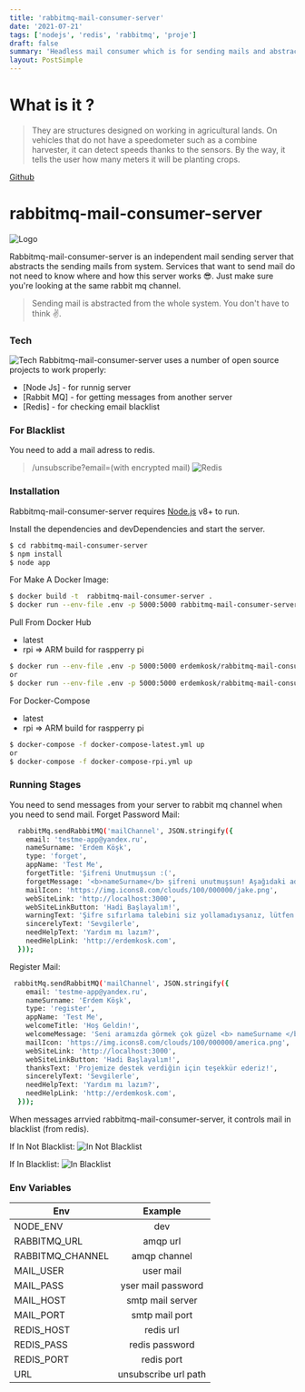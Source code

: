 ```yaml
---
title: 'rabbitmq-mail-consumer-server'
date: '2021-07-21'
tags: ['nodejs', 'redis', 'rabbitmq', 'proje']
draft: false
summary: 'Headless mail consumer which is for sending mails and abstract it. If you want it controls blacklist from redis.'
layout: PostSimple
---
```


# What is it ?

> They are structures designed on working in agricultural lands. On vehicles that do not have a speedometer such as a combine harvester, it can detect speeds thanks to the sensors. By the way, it tells the user how many meters it will be planting crops.

[Github](https://github.com/erdemkosk/rabbitmq-mail-consumer-server)

# rabbitmq-mail-consumer-server

![Logo](https://i.imgur.com/z6YHS5I.png)

Rabbitmq-mail-consumer-server is an independent mail sending server that abstracts the sending mails from system. Services that want to send mail do not need to know where and how this server works 😎. Just make sure you're looking at the same rabbit mq channel.

> Sending mail is abstracted from the whole system. You don't have to think ✌️.

### Tech

![Tech](https://i.imgur.com/hlDKK7Z.png)
Rabbitmq-mail-consumer-server uses a number of open source projects to work properly:

- [Node Js] - for runnig server
- [Rabbit MQ] - for getting messages from another server
- [Redis] - for checking email blacklist

### For Blacklist

You need to add a mail adress to redis.

> /unsubscribe?email=(with encrypted mail)
> ![Redis](https://i.imgur.com/saREwA7.png)

### Installation

Rabbitmq-mail-consumer-server requires [Node.js](https://nodejs.org/) v8+ to run.

Install the dependencies and devDependencies and start the server.

```sh
$ cd rabbitmq-mail-consumer-server
$ npm install
$ node app
```

For Make A Docker Image:

```sh
$ docker build -t  rabbitmq-mail-consumer-server .
$ docker run --env-file .env -p 5000:5000 rabbitmq-mail-consumer-server
```

Pull From Docker Hub

- latest
- rpi => ARM build for raspperry pi

```sh
$ docker run --env-file .env -p 5000:5000 erdemkosk/rabbitmq-mail-consumer-server:latest
or
$ docker run --env-file .env -p 5000:5000 erdemkosk/rabbitmq-mail-consumer-server:rpi
```

For Docker-Compose

- latest
- rpi => ARM build for raspperry pi

```sh
$ docker-compose -f docker-compose-latest.yml up
or
$ docker-compose -f docker-compose-rpi.yml up
```

### Running Stages

You need to send messages from your server to rabbit mq channel when you need to send mail.
Forget Password Mail:

```sh
  rabbitMq.sendRabbitMQ('mailChannel', JSON.stringify({
    email: 'testme-app@yandex.ru',
    nameSurname: 'Erdem Köşk',
    type: 'forget',
    appName: 'Test Me',
    forgetTitle: 'Şifreni Unutmuşsun :(',
    forgetMessage: '<b>nameSurname</b> şifreni unutmuşsun! Aşağıdaki adımları takip edelim.',
    mailIcon: 'https://img.icons8.com/clouds/100/000000/jake.png',
    webSiteLink: 'http://localhost:3000',
    webSiteLinkButton: 'Hadi Başlayalım!',
    warningText: 'Şifre sıfırlama talebini siz yollamadıysanız, lütfen dikkate almayın !',
    sincerelyText: 'Sevgilerle',
    needHelpText: 'Yardım mı lazım?',
    needHelpLink: 'http://erdemkosk.com',
  }));
```

Register Mail:

```sh
 rabbitMq.sendRabbitMQ('mailChannel', JSON.stringify({
    email: 'testme-app@yandex.ru',
    nameSurname: 'Erdem Köşk',
    type: 'register',
    appName: 'Test Me',
    welcomeTitle: 'Hoş Geldin!',
    welcomeMessage: 'Seni aramızda görmek çok güzel <b> nameSurname </b> ! <br/> İngilizce kelime öğrenmenin en kolay yolu 🤙. Boş zamanlarında senin için oluşturulan rastgele ingilizce kelime testlerini cevapla 🙏 Kendini geliştir!',
    mailIcon: 'https://img.icons8.com/clouds/100/000000/america.png',
    webSiteLink: 'http://localhost:3000',
    webSiteLinkButton: 'Hadi Başlayalım!',
    thanksText: 'Projemize destek verdiğin için teşekkür ederiz!',
    sincerelyText: 'Sevgilerle',
    needHelpText: 'Yardım mı lazım?',
    needHelpLink: 'http://erdemkosk.com',
  }));
```

When messages arrvied rabbitmq-mail-consumer-server, it controls mail in blacklist (from redis).

If In Not Blacklist:
![In Not Blacklist](https://i.imgur.com/2cWUecy.png)

If In Blacklist:
![In Blacklist](https://i.imgur.com/bFe9r4e.png)

### Env Variables

| Env              |       Example        |
| ---------------- | :------------------: |
| NODE_ENV         |         dev          |
| RABBITMQ_URL     |       amqp url       |
| RABBITMQ_CHANNEL |     amqp channel     |
| MAIL_USER        |      user mail       |
| MAIL_PASS        |  yser mail password  |
| MAIL_HOST        |   smtp mail server   |
| MAIL_PORT        |    smtp mail port    |
| REDIS_HOST       |      redis url       |
| REDIS_PASS       |    redis password    |
| REDIS_PORT       |      redis port      |
| URL              | unsubscribe url path |
